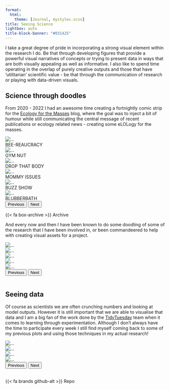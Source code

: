 ```yaml
---
format:
  html:
    theme: [Journal, mystyles.scss]
title: Seeing Science
lightbox: auto
title-block-banner: "#031425"
---
```


I take a great degree of pride in incorporating a strong visual element within the research I do. Be that through developing figures that provide a powerful visual narratives of concepts or trying to present data in ways that are both visually appealing as well as informative. I also like to spend time operating in the overlap of purely creative outputs and those that have 'utilitarian' scientific value - be that through the communication of research or playing with data-driven visuals.

## Science through doodles

From 2020 - 2022 I had an awesome time creating a fortnightly comic strip for the [Ecology for the Masses](https://ecologyforthemasses.com/) blog, where the goal was to inject a bit of humour while still communicating the central message of recent publications or ecology related news - creating some eLOLogy for the masses.

```{=html}

<div id="carouselEcoMass" class="carousel slide">
  <div class="carousel-inner">
    <div class="carousel-item active">
      <img src="images/ecomass/beeaurocracy.webp" class="d-block w-100" alt="...">
        <div class="position-relative text-center">
          BEE-REAUCRACY
        </div>
    </div>
    <div class="carousel-item">
      <img src="images/ecomass/fitness_squirrel.webp" class="d-block w-100" alt="...">
        <div class="position-relative text-center">
          GYM NUT
        </div>
    </div>
    <div class="carousel-item">
      <img src="images/ecomass/seaslugs.webp" class="d-block w-100" alt="...">
        <div class="position-relative text-center">
          DROP THAT BODY
        </div>
    </div>
    <div class="carousel-item">
      <img src="images/ecomass/my_boy.webp" class="d-block w-100" alt="...">
        <div class="position-relative text-center">
          MOMMY ISSUES
        </div>
    </div>
    <div class="carousel-item">
      <img src="images/ecomass/buzz_show.webp" class="d-block w-100" alt="...">
        <div class="position-relative text-center">
          BUZZ SHOW
        </div>
    </div>
    <div class="carousel-item">
      <img src="images/ecomass/blubberbath.webp" class="d-block w-100" alt="...">
        <div class="position-relative text-center">
          BLUBBERBATH
        </div>
    </div>
  </div>
  <button class="carousel-control-prev" type="button" data-bs-target="#carouselEcoMass" data-bs-slide="prev">
    <span class="carousel-control-prev-icon" aria-hidden="true"></span>
    <span class="visually-hidden">Previous</span>
  </button>
  <button class="carousel-control-next" type="button" data-bs-target="#carouselEcoMass" data-bs-slide="next">
    <span class="carousel-control-next-icon" aria-hidden="true"></span>
    <span class="visually-hidden">Next</span>
  </button>
</div>

```
<span class="badge rounded-pill bg-secondary">
  <a href="https://ecologyforthemasses.com/category/elology-for-the-masses/" style="text-decoration:none">{{< fa box-archive >}} Archive</a>
</span>
<br>

And every now and then I have been known to do some doodling of some of the research that I have been involved in, or been commandeered to help with creating visual assets for a project.

```{=html}

<div id="carouselOtherFun" class="carousel slide">
  <div class="carousel-inner">
    <div class="carousel-item active">
      <img src="images/other/nextgen.png" class="d-block w-100" alt="...">
    </div>
    <div class="carousel-item">
      <img src="images/other/symposium_bio.jpg" class="d-block w-100" alt="...">
    </div>
    <div class="carousel-item">
      <img src="images/other/spatialboundaries.png" class="d-block w-100" alt="...">
    </div>
    <div class="carousel-item">
      <img src="images/other/traitstrap_hex.png" class="d-block w-100" alt="...">
    </div>
    <div class="carousel-item">
      <img src="images/other/traitstrap.png" class="d-block w-100" alt="...">
    </div>
  </div>
  <button class="carousel-control-prev" type="button" data-bs-target="#carouselOtherFun" data-bs-slide="prev">
    <span class="carousel-control-prev-icon" aria-hidden="true"></span>
    <span class="visually-hidden">Previous</span>
  </button>
  <button class="carousel-control-next" type="button" data-bs-target="#carouselOtherFun" data-bs-slide="next">
    <span class="carousel-control-next-icon" aria-hidden="true"></span>
    <span class="visually-hidden">Next</span>
  </button>
</div>

<br>

```

## Seeing data

Of course as scientists we are often crunching numbers and looking at model outputs. However it is still important that we are able to visualise that data and I am a big fan of the work done by the [TidyTuesday](https://github.com/rfordatascience/tidytuesday) team when it comes to learning through experimentation. Although I don't always have the time to participate every week I still find myself coming back to some of my previous plots and using those techniques in my actual research!

```{=html}

<div id="carouselTidyTuesday" class="carousel slide">
  <div class="carousel-inner">
    <div class="carousel-item active">
      <img src="images/tidytuesday/AnnapurnaMassif.png" class="d-block w-100" alt="...">
    </div>
    <div class="carousel-item">
      <img src="images/tidytuesday/LastWord_withArt.jpeg" class="d-block w-100" alt="...">
    </div>
    <div class="carousel-item">
      <img src="images/tidytuesday/NewDatasetInTown.png" class="d-block w-100" alt="...">
    </div>
    <div class="carousel-item">
      <img src="images/tidytuesday/RaceForSpace.png" class="d-block w-100" alt="...">
    </div>
  </div>
  <button class="carousel-control-prev" type="button" data-bs-target="#carouselTidyTuesday" data-bs-slide="prev">
    <span class="carousel-control-prev-icon" aria-hidden="true"></span>
    <span class="visually-hidden">Previous</span>
  </button>
  <button class="carousel-control-next" type="button" data-bs-target="#carouselTidyTuesday" data-bs-slide="next">
    <span class="carousel-control-next-icon" aria-hidden="true"></span>
    <span class="visually-hidden">Next</span>
  </button>
</div>

<br>

```
<span class="badge rounded-pill bg-secondary">
  <a href="https://github.com/TanyaS08/TidyTuesday" style="text-decoration:none">{{< fa brands github-alt >}} Repo</a>
</span>
<br>
